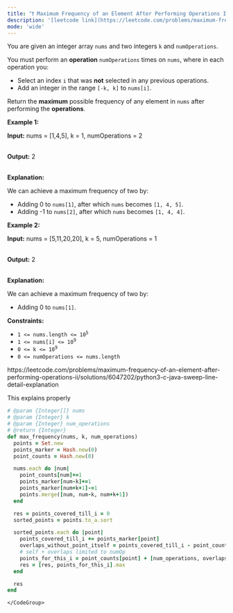 ```yaml
---
title: "❗️ Maximum Frequency of an Element After Performing Operations II"
description: '[leetcode link](https://leetcode.com/problems/maximum-frequency-of-an-element-after-performing-operations-ii/description/)'
mode: 'wide'
---
```

<Tabs>
  <Tab title="Question" icon="circle-question" iconType="regular">
    <Card>
      <p>You are given an integer array <code>nums</code> and two integers <code>k</code> and <code>numOperations</code>.</p>  <p>You must perform an <strong>operation</strong> <code>numOperations</code> times on <code>nums</code>, where in each operation you:</p>  <ul>  <li>Select an index <code>i</code> that was <strong>not</strong> selected in any previous operations.</li>  <li>Add an integer in the range <code>[-k, k]</code> to <code>nums[i]</code>.</li> </ul>  <p>Return the <strong>maximum</strong> possible <span data-keyword="frequency-array">frequency</span> of any element in <code>nums</code> after performing the <strong>operations</strong>.</p>   <p><strong class="example">Example 1:</strong></p>  <div class="example-block"> <p><strong>Input:</strong> <span class="example-io">nums = [1,4,5], k = 1, numOperations = 2</span></p>  <p><br/> <strong>Output:</strong> <span class="example-io">2</span></p>  <p><br/> <strong>Explanation:</strong></p>  <p>We can achieve a maximum frequency of two by:</p>  <ul>  <li>Adding 0 to <code>nums[1]</code>, after which <code>nums</code> becomes <code>[1, 4, 5]</code>.</li>  <li>Adding -1 to <code>nums[2]</code>, after which <code>nums</code> becomes <code>[1, 4, 4]</code>.</li> </ul> </div>  <p><strong class="example">Example 2:</strong></p>  <div class="example-block"> <p><strong>Input:</strong> <span class="example-io">nums = [5,11,20,20], k = 5, numOperations = 1</span></p>  <p><br/> <strong>Output:</strong> <span class="example-io">2</span></p>  <p><br/> <strong>Explanation:</strong></p>  <p>We can achieve a maximum frequency of two by:</p>  <ul>  <li>Adding 0 to <code>nums[1]</code>.</li> </ul> </div>   <p><strong>Constraints:</strong></p>  <ul>  <li><code>1 &lt;= nums.length &lt;= 10<sup>5</sup></code></li>  <li><code>1 &lt;= nums[i] &lt;= 10<sup>9</sup></code></li>  <li><code>0 &lt;= k &lt;= 10<sup>9</sup></code></li>  <li><code>0 &lt;= numOperations &lt;= nums.length</code></li> </ul> 
    </Card>
  </Tab>
  <Tab title="Solution" icon="lightbulb" iconType="regular" >
    <Card>
      https://leetcode.com/problems/maximum-frequency-of-an-element-after-performing-operations-ii/solutions/6047202/python3-c-java-sweep-line-detail-explanation 

This explains properly
</Card>
  <Expandable title="code">
    <CodeGroup dropdown>
```ruby title="Maximum Frequency of an Element After Performing Operations II" lines
# @param {Integer[]} nums
# @param {Integer} k
# @param {Integer} num_operations
# @return {Integer}
def max_frequency(nums, k, num_operations)
  points = Set.new
  points_marker = Hash.new(0)
  point_counts = Hash.new(0)

  nums.each do |num|
    point_counts[num]+=1
    points_marker[num-k]+=1
    points_marker[num+k+1]-=1
    points.merge([num, num-k, num+k+1])
  end

  res = points_covered_till_i = 0
  sorted_points = points.to_a.sort

  sorted_points.each do |point|
    points_covered_till_i += points_marker[point]
    overlaps_without_point_itself = points_covered_till_i - point_counts[point]
    # self + overlaps limited to numOp
    points_for_this_i = point_counts[point] + [num_operations, overlaps_without_point_itself].min
    res = [res, points_for_this_i].max
  end

  res
end
```
    </CodeGroup>
  </Expandable>
  </Tab>
</Tabs>